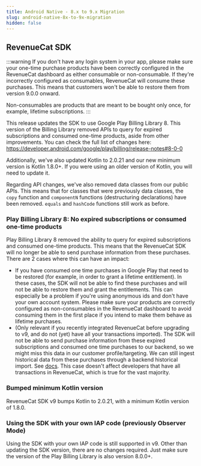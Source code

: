 ```yaml
---
title: Android Native - 8.x to 9.x Migration
slug: android-native-8x-to-9x-migration
hidden: false
---
```


## RevenueCat SDK

:::warning
If you don't have any login system in your app, please make sure your one-time purchase products have been correctly configured in the RevenueCat dashboard as either consumable or non-consumable. If they're incorrectly configured as consumables, RevenueCat will consume these purchases. This means that customers won't be able to restore them from version 9.0.0 onward.

Non-consumables are products that are meant to be bought only once, for example, lifetime subscriptions.
:::

This release updates the SDK to use Google Play Billing Library 8. This version of the Billing Library removed APIs to query for expired subscriptions and consumed one-time products, aside from other improvements. You can check the full list of changes here: https://developer.android.com/google/play/billing/release-notes#8-0-0

Additionally, we've also updated Kotlin to 2.0.21 and our new minimum version is Kotlin 1.8.0+. If you were using an older version of Kotlin, you will need to update it.

Regarding API changes, we've also removed data classes from our public APIs. This means that for classes that were previously data classes, the `copy` function and `componentN` functions (destructuring declarations) have been removed. `equals` and `hashCode` functions still work as before.

### Play Billing Library 8: No expired subscriptions or consumed one-time products

Play Billing Library 8 removed the ability to query for expired subscriptions and consumed one-time products. This means that the RevenueCat SDK will no longer be able to send purchase information from these purchases. There are 2 cases where this can have an impact:

- If you have consumed one time purchases in Google Play that need to be restored (for example, in order to grant a lifetime entitlement). In these cases, the SDK will not be able to find these purchases and will not be able to restore them and grant the entitlements. This can especially be a problem if you're using anonymous ids and don't have your own account system. Please make sure your products are correctly configured as non-consumables in the RevenueCat dashboard to avoid consuming them in the first place if you intend to make them behave as lifetime purchases.
- (Only relevant if you recently integrated RevenueCat before upgrading to v9, and do not (yet) have all your transactions imported). The SDK will not be able to send purchase information from these expired subscriptions and consumed one time purchases to our backend, so we might miss this data in our customer profile/targeting. We can still ingest historical data from these purchases through a backend historical import. See [docs](https://www.revenuecat.com/docs/migrating-to-revenuecat/migrating-existing-subscriptions). This case doesn't affect developers that have all transactions in RevenueCat, which is true for the vast majority.

### Bumped minimum Kotlin version

RevenueCat SDK v9 bumps Kotlin to 2.0.21, with a minimum Kotlin version of 1.8.0.

### Using the SDK with your own IAP code (previously Observer Mode)

Using the SDK with your own IAP code is still supported in v9. Other than updating the SDK version, there are no changes required. Just make sure the version of the Play Billing Library is also version 8.0.0+.
